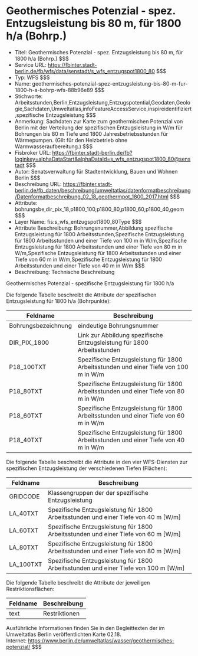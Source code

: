 # Geothermisches Potenzial - spez. Entzugsleistung bis 80 m, für 1800 h/a (Bohrp.)
- Titel: Geothermisches Potenzial - spez. Entzugsleistung bis 80 m, für 1800 h/a (Bohrp.) $$$
- Service URL: https://fbinter.stadt-berlin.de/fb/wfs/data/senstadt/s_wfs_entzugspot1800_80 $$$
- Typ: WFS $$$
- Name: geothermisches-potenzial-spez-entzugsleistung-bis-80-m-fur-1800-h-a-bohrp-wfs-88b96e89 $$$
- Stichworte: Arbeitsstunden,Berlin,Entzugsleistung,Entzugspotential,Geodaten,Geologie,Sachdaten,Umweltatlas,infoFeatureAccessService,inspireidentifiziert,spezifische Entzugsleistung $$$
- Anmerkung: Sachdaten zur Karte zum geothermischen Potenzial von Berlin mit der Verteilung der spezifischen Entzugsleistung in W/m für Bohrungen bis 80 m Tiefe und 1800 Jahresbetriebsstunden für Wärmepumpen. (Gilt für den Heizbetrieb ohne Warmwasseraufbereitung.) $$$
- Fisbroker URL: https://fbinter.stadt-berlin.de/fb?loginkey=alphaDataStart&alphaDataId=s_wfs_entzugspot1800_80@senstadt $$$
- Autor: Senatsverwaltung für Stadtentwicklung, Bauen und Wohnen Berlin $$$
- Beschreibung URL: https://fbinter.stadt-berlin.de/fb_daten/beschreibung/umweltatlas/datenformatbeschreibung/Datenformatbeschreibung_02_18_geothermpot_1800_2017.html $$$
- Attribute: bohrungsbe,dir_pix_18,p1800_100,p1800_80,p1800_60,p1800_40,geom $$$
- Layer Name: fis:s_wfs_entzugspot1800_80Type $$$
- Attribute Beschreibung: Bohrungsnummer,Abbildung spezifische Entzugsleistung für 1800 Arbeitsstunden,Spezifische Entzugsleistung für 1800 Arbeitsstunden und einer Tiefe von 100 m in W/m,Spezifische Entzugsleistung für 1800 Arbeitsstunden und einer Tiefe von 80 m in W/m,Spezifische Entzugsleistung für 1800 Arbeitsstunden und einer Tiefe von 60 m in W/m,Spezifische Entzugsleistung für 1800 Arbeitsstunden und einer Tiefe von 40 m in W/m $$$
- Beschreibung: Technische Beschreibung 

Geothermisches Potenzial - spezifische Entzugsleistung für 1800 h/a

Die folgende Tabelle beschreibt die Attribute der spezifischen Entzugsleistung für 1800 h/a (Bohrpunkte):

| **Feldname**        | **Beschreibung**                                                                     |
| ------------------- | ------------------------------------------------------------------------------------ |
| Bohrungsbezeichnung | eindeutige Bohrungsnummer                                                            |
| DIR\_PIX\_1800      | Link zur Abbildung spezifische Entzugsleistung für 1800 Arbeitsstunden               |
| P18\_100TXT         | Spezifische Entzugsleistung für 1800 Arbeitsstunden und einer Tiefe von 100 m in W/m |
| P18\_80TXT          | Spezifische Entzugsleistung für 1800 Arbeitsstunden und einer Tiefe von 80 m in W/m  |
| P18\_60TXT          | Spezifische Entzugsleistung für 1800 Arbeitsstunden und einer Tiefe von 60 m in W/m  |
| P18\_40TXT          | Spezifische Entzugsleistung für 1800 Arbeitsstunden und einer Tiefe von 40 m in W/m  |

Die folgende Tabelle beschreibt die Attribute in den vier WFS-Diensten zur spezifischen Entzugsleistung der verschiedenen Tiefen (Flächen):

| **Feldname** | **Beschreibung**                                                                      |
| ------------ | ------------------------------------------------------------------------------------- |
| GRIDCODE     | Klassengruppen der der spezifische Entzugsleistung                                    |
| LA\_40TXT    | Spezifische Entzugsleistung für 1800 Arbeitsstunden und einer Tiefe von 40 m \[W/m\]  |
| LA\_60TXT    | Spezifische Entzugsleistung für 1800 Arbeitsstunden und einer Tiefe von 60 m \[W/m\]  |
| LA\_80TXT    | Spezifische Entzugsleistung für 1800 Arbeitsstunden und einer Tiefe von 80 m \[W/m\]  |
| LA\_100TXT   | Spezifische Entzugsleistung für 1800 Arbeitsstunden und einer Tiefe von 100 m \[W/m\] |

Die folgende Tabelle beschreibt die Attribute der jeweiligen Restriktionsflächen:

| **Feldname** | **Beschreibung** |
| ------------ | ---------------- |
| text         | Restriktionen    |

Ausführliche Informationen finden Sie in den Begleittexten der im Umweltatlas Berlin veröffentlichten Karte 02.18.  
Internet: https://www.berlin.de/umweltatlas/wasser/geothermisches-potenzial/ $$$

